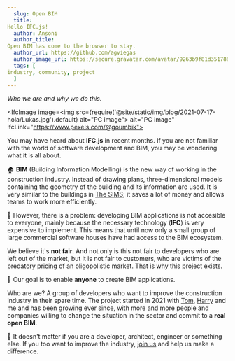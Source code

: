 ```yaml
---
  slug: Open BIM
  title:
Hello IFC.js!
  author: Ansoni
  author_title:
Open BIM has come to the browser to stay.
  author_url: https://github.com/agviegas
  author_image_url: https://secure.gravatar.com/avatar/9263b9f81d351788e46bc64000c03cb6
  tags: [
industry, community, project
  ]
---
```


_Who we are and why we do this._

  <!--truncate-->


  <IfcImage image=<img src={require('@site/static/img/blog/2021-07-17-hola/Lukas.jpg').default} alt="PC image"></img>
   alt="PC image" ifcLink="https://www.pexels.com/@goumbik"></IfcImage>

You may have heard about **IFC.js** in recent months. If you are not familiar with the world of software development and BIM, you may be wondering what it is all about.

  🏠
**BIM** (Building Information Modelling) is the new way of working in the construction industry. Instead of drawing plans, three-dimensional models containing the geometry of the building and its information are used. It is very similar to the buildings in [The SIMS](https://www.ea.com/games/the-sims); it saves a lot of money and allows teams to work more efficiently.

  💸
However, there is a problem: developing BIM applications is not accesible to everyone, mainly because the necessary technology (**IFC**) is very expensive to implement. This means that until now only a small group of large commercial software houses have had access to the BIM ecosystem.

We believe it's **not fair**. And not only is this not fair to developers who are left out of the market, but it is not fair to customers, who are victims of the predatory pricing of an oligopolistic market. That is why this project exists. 

  <IfcCard>
  🤝
Our goal is to enable <b>anyone</b> to create BIM applications.
  </IfcCard>

Who are we? A group of developers who want to improve the construction industry in their spare time. The project started in 2021 with [Tom](https://github.com/tomvandig), [Harry](https://github.com/harrycollin) and me and has been growing ever since, with more and more people and companies willing to change the situation in the sector and commit to a **real open BIM**.

  🚀
It doesn't matter if you are a developer, architect, engineer or something else. If you too want to improve the industry, [join us](https://discord.gg/FXfyR4XrKT) and help us make a difference.
